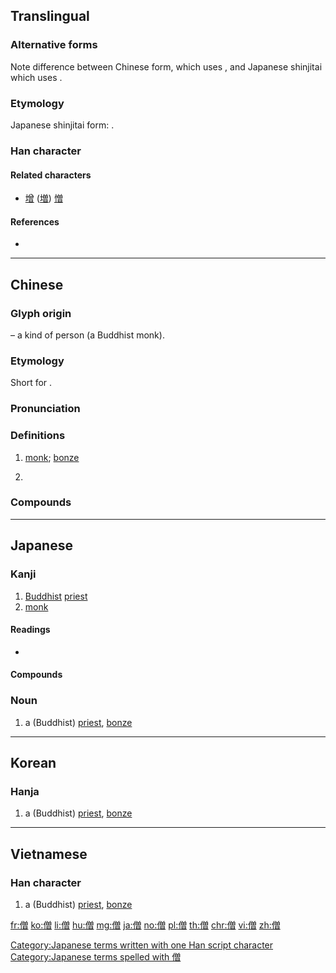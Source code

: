 ==Translingual==
{{ja-forms|僧|僧|僧}}

===Alternative forms===
Note difference between Chinese form, which uses {{lang|und|sc=Hani|曾}}, and Japanese shinjitai which uses {{lang|ja|曽}}.

===Etymology===
Japanese shinjitai form: {{Han simp||f=曾|t=曽}}.

===Han character===
{{Han char|rn=9|rad=人|as=12|sn=14|four=28266|canj=OCWA|ids=⿰亻曾 <small>(GTKV)</small>,⿰亻曽 <small>(J)</small>}}

====Related characters====
* [[增]] ([[増]]) [[憎]]

====References====
* {{Han ref|kx=0117.140|dkj=01076|dj=0248.200|hdz=10222.010|uh=50E7|ud=20711|bh=B9AC|bd=47532}}

----

==Chinese==
{{zh-forms}}

===Glyph origin===
{{Han etym}}
{{Han compound|人|alt1=亻|t1=person|曾|ls=psc|c1=s|c2=p}} – a kind of person (a Buddhist monk).

===Etymology===
Short for {{zh-l|僧伽|[[sangha]]; [[community]] of [[monk]]s, [[nun]]s, [[novice]]s and [[laity]]}}.

===Pronunciation===
{{zh-pron
|m=sēng
|c=zang1,sang1
|h=pfs=sên
|md=cĕng
|mn=qz:chng/xm,zz,tw:cheng/qz:sng/xm,zz,tw:seng
|mn_note=chng, cheng - vernacular; sng, seng - literary
|mn-t=zêng1
|w=1sen
|mc=y
|oc=y
|cat=n,pn
}}

===Definitions===
{{zh-hanzi}}

# {{lb|zh|Buddhism}} [[monk]]; [[bonze]]
# {{surname|lang=zh}}

===Compounds===
{{zh-der|僧道|僧多粥少|僧侶|僧侶主義|僧尼|僧人|僧俗|僧徒|僧院|僧眾|不僧不俗|僧伽|僧伽藍|僧官|僧房|僧殘|僧祇|僧祐|僧綱|僧肇|僧行|僧衣|僧鞋|削髮為僧|和合僧|奉道齋僧|女僧|小僧|尼僧|情僧錄|替僧|火宅僧|知事僧|粥少僧多|粥飯僧|老僧|老僧入定|聖僧|行腳僧|衲僧|貧僧|門僧|雲水僧|高僧|齋僧|密陀僧}}

----

==Japanese==

===Kanji===
{{ja-kanji|grade=c|rs=人12}}

# [[Buddhist]] [[priest]]
# [[monk]]

====Readings====
* {{ja-readings|goon=[[そう]] ([[sō]])|kanon=[[そう]] ([[sō]])|kun=[[ぼうず]] ([[bōzu]])}}

====Compounds====
{{der5
| {{ja-l|僧衣}}
| {{ja-l|僧院}}
| {{ja-l|僧正}}
| {{ja-l|僧都}}
| {{ja-l|僧俗}}
| {{ja-l|僧服}}
| {{ja-l|僧兵}}
| {{ja-l|僧坊}}, {{ja-l|僧房}}
| {{ja-l|僧門}}
| {{ja-l|僧侶}}
| {{ja-l|僧庵}}
| {{ja-l|僧位}}
| {{ja-l|僧伽}}
| {{ja-l|僧家}}
| {{ja-l|僧形}}
| {{ja-l|僧綱}}
| {{ja-l|僧号}}
| {{ja-l|僧寺}}
| {{ja-l|僧職}}
| {{ja-l|僧籍}}
| {{ja-l|僧堂}}
| {{ja-l|僧尼}}
| {{ja-l|僧帽弁}}
| {{ja-l|学僧}}
| {{ja-l|小僧}}
| {{ja-l|高僧}}
| {{ja-l|禅僧}}
| {{ja-l|尼僧}}
| {{ja-l|仏法僧}}
| {{ja-l|売僧}}
}}

===Noun===
{{ja-noun|そう}}

# a (Buddhist) [[priest]], [[bonze]]

[[Category:Japanese terms written with one Han script character]]
[[Category:Japanese terms spelled with 僧]]

----

==Korean==

===Hanja===
{{ko-hanja|hangeul=[[승]]|mr=sŭng}}

# a (Buddhist) [[priest]], [[bonze]]

----

==Vietnamese==

===Han character===
{{vi-hantu|[[tăng]]|rs=人12}}

# a (Buddhist) [[priest]], [[bonze]]

[[fr:僧]]
[[ko:僧]]
[[li:僧]]
[[hu:僧]]
[[mg:僧]]
[[ja:僧]]
[[no:僧]]
[[pl:僧]]
[[th:僧]]
[[chr:僧]]
[[vi:僧]]
[[zh:僧]]